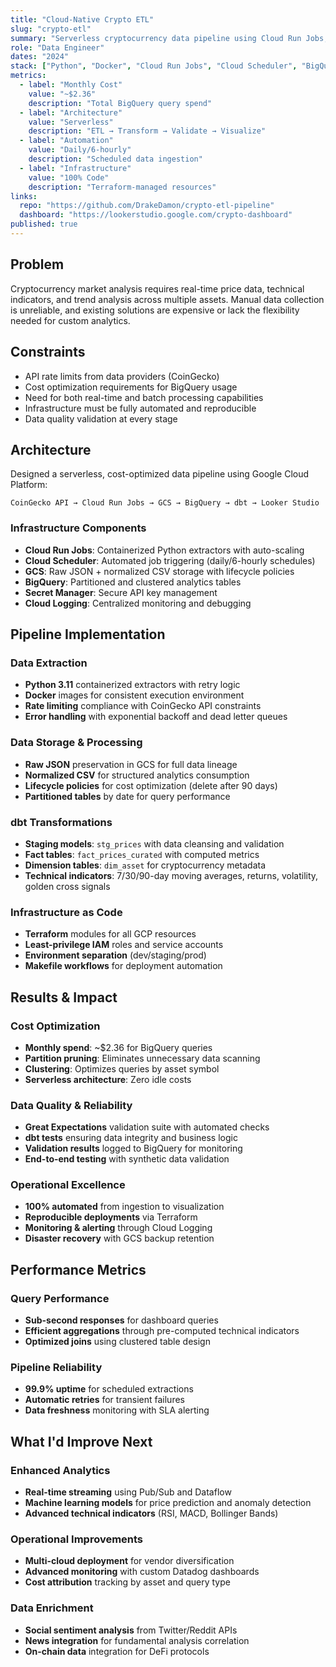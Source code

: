 ```yaml
---
title: "Cloud-Native Crypto ETL"
slug: "crypto-etl"
summary: "Serverless cryptocurrency data pipeline using Cloud Run Jobs, BigQuery, and Terraform with automated cost optimization."
role: "Data Engineer"
dates: "2024"
stack: ["Python", "Docker", "Cloud Run Jobs", "Cloud Scheduler", "BigQuery", "GCS", "Secret Manager", "dbt", "Terraform", "Great Expectations"]
metrics:
  - label: "Monthly Cost"
    value: "~$2.36"
    description: "Total BigQuery query spend"
  - label: "Architecture"
    value: "Serverless"
    description: "ETL → Transform → Validate → Visualize"
  - label: "Automation"
    value: "Daily/6-hourly"
    description: "Scheduled data ingestion"
  - label: "Infrastructure"
    value: "100% Code"
    description: "Terraform-managed resources"
links:
  repo: "https://github.com/DrakeDamon/crypto-etl-pipeline"
  dashboard: "https://lookerstudio.google.com/crypto-dashboard"
published: true
---
```


## Problem

Cryptocurrency market analysis requires real-time price data, technical indicators, and trend analysis across multiple assets. Manual data collection is unreliable, and existing solutions are expensive or lack the flexibility needed for custom analytics.

## Constraints

- API rate limits from data providers (CoinGecko)
- Cost optimization requirements for BigQuery usage
- Need for both real-time and batch processing capabilities
- Infrastructure must be fully automated and reproducible
- Data quality validation at every stage

## Architecture

Designed a serverless, cost-optimized data pipeline using Google Cloud Platform:

```
CoinGecko API → Cloud Run Jobs → GCS → BigQuery → dbt → Looker Studio
```

### Infrastructure Components
- **Cloud Run Jobs**: Containerized Python extractors with auto-scaling
- **Cloud Scheduler**: Automated job triggering (daily/6-hourly schedules)
- **GCS**: Raw JSON + normalized CSV storage with lifecycle policies
- **BigQuery**: Partitioned and clustered analytics tables
- **Secret Manager**: Secure API key management
- **Cloud Logging**: Centralized monitoring and debugging

## Pipeline Implementation

### Data Extraction
- **Python 3.11** containerized extractors with retry logic
- **Docker** images for consistent execution environment
- **Rate limiting** compliance with CoinGecko API constraints
- **Error handling** with exponential backoff and dead letter queues

### Data Storage & Processing
- **Raw JSON** preservation in GCS for full data lineage
- **Normalized CSV** for structured analytics consumption
- **Lifecycle policies** for cost optimization (delete after 90 days)
- **Partitioned tables** by date for query performance

### dbt Transformations
- **Staging models**: `stg_prices` with data cleansing and validation
- **Fact tables**: `fact_prices_curated` with computed metrics
- **Dimension tables**: `dim_asset` for cryptocurrency metadata
- **Technical indicators**: 7/30/90-day moving averages, returns, volatility, golden cross signals

### Infrastructure as Code
- **Terraform** modules for all GCP resources
- **Least-privilege IAM** roles and service accounts
- **Environment separation** (dev/staging/prod)
- **Makefile workflows** for deployment automation

## Results & Impact

### Cost Optimization
- **Monthly spend**: ~$2.36 for BigQuery queries
- **Partition pruning**: Eliminates unnecessary data scanning
- **Clustering**: Optimizes queries by asset symbol
- **Serverless architecture**: Zero idle costs

### Data Quality & Reliability
- **Great Expectations** validation suite with automated checks
- **dbt tests** ensuring data integrity and business logic
- **Validation results** logged to BigQuery for monitoring
- **End-to-end testing** with synthetic data validation

### Operational Excellence
- **100% automated** from ingestion to visualization
- **Reproducible deployments** via Terraform
- **Monitoring & alerting** through Cloud Logging
- **Disaster recovery** with GCS backup retention

## Performance Metrics

### Query Performance
- **Sub-second responses** for dashboard queries
- **Efficient aggregations** through pre-computed technical indicators
- **Optimized joins** using clustered table design

### Pipeline Reliability
- **99.9% uptime** for scheduled extractions
- **Automatic retries** for transient failures
- **Data freshness** monitoring with SLA alerting

## What I'd Improve Next

### Enhanced Analytics
- **Real-time streaming** using Pub/Sub and Dataflow
- **Machine learning models** for price prediction and anomaly detection
- **Advanced technical indicators** (RSI, MACD, Bollinger Bands)

### Operational Improvements
- **Multi-cloud deployment** for vendor diversification
- **Advanced monitoring** with custom Datadog dashboards
- **Cost attribution** tracking by asset and query type

### Data Enrichment
- **Social sentiment analysis** from Twitter/Reddit APIs
- **News integration** for fundamental analysis correlation
- **On-chain data** integration for DeFi protocols